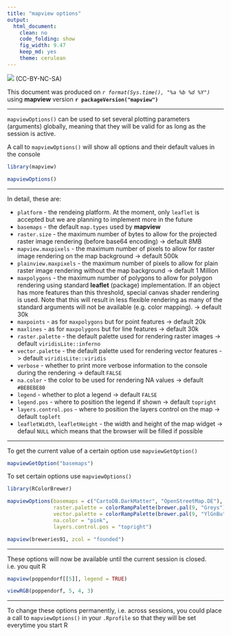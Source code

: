 ```yaml
---
title: "mapview options"
output:
  html_document:
    clean: no
    code_folding: show
    fig_width: 9.47
    keep_md: yes
    theme: cerulean
---
```


![](http://i.creativecommons.org/l/by-nc-sa/3.0/88x31.png) (CC-BY-NC-SA)

This document was produced on _`r format(Sys.time(), "%a %b %d %Y")`_ using **mapview** version **`r packageVersion("mapview")`**

------

`mapviewOptions()` can be used to set several plotting parameters (arguments) globally, meaning that they will be valid for as long as the session is active.

A call to `mapviewOptions()` will show all options and their default values in the console

```r
library(mapview)

mapviewOptions()
```

----

In detail, these are:

* `platform` - the rendeing platform. At the moment, only `leaflet` is accepted but we are planning to implement more in the future
* `basemaps` - the default `map.types` used by **mapview**
* `raster.size` - the maximum number of bytes to allow for the projected raster image rendering (before base64 encoding) -> default 8MB
* `mapview.maxpixels` - the maximum number of pixels to allow for raster image rendering on the map background -> default 500k
* `plainview.maxpixels` - the maximum number of pixels to allow for plain raster image rendering without the map background -> default 1 Million
* `maxpolygons` - the maximum number of polygons to allow for polygon rendering using standard **leaflet** (package) implementation. If an object has more features than this threshold, special canvas shader rendering is used. Note that this will result in less flexible rendering as many of the standard arguments will not be available (e.g. color mapping). -> default 30k
* `maxpoints` - as for `maxpolygons` but for point features -> default 20k
* `maxlines` - as for `maxpolygons` but for line features -> default 30k
* `raster.palette` - the default palette used for rendering raster images -> default `viridisLite::inferno`
* `vector.palette` - the default palette used for rendering vector features -> default `viridisLite::viridis`
* `verbose` - whether to print more verbose information to the console during the rendering -> default `FALSE`
* `na.color` - the color to be used for rendering NA values -> default `#BEBEBE80`
* `legend` - whether to plot a legend -> default `FALSE`
* `legend.pos` - where to position the legend if shown -> default `topright`
* `layers.control.pos` - where to position the layers control on the map -> default `topleft`
* `leafletWidth`, `leafletHeight` - the width and height of the map widget -> defaul `NULL` which means that the browser will be filled if possible

------

To get the current value of a certain option use `mapviewGetOption()`

```r
mapviewGetOption("basemaps")
```

To set certain options use `mapviewOptions()`

```r
library(RColorBrewer)

mapviewOptions(basemaps = c("CartoDB.DarkMatter", "OpenStreetMap.DE"),
               raster.palette = colorRampPalette(brewer.pal(9, "Greys")),
               vector.palette = colorRampPalette(brewer.pal(9, "YlGnBu")),
               na.color = "pink",
               layers.control.pos = "topright")

mapview(breweries91, zcol = "founded")
```

------

These options will now be available until the current session is closed. i.e. you quit R

```r
mapview(poppendorf[[5]], legend = TRUE)
```

```r
viewRGB(poppendorf, 5, 4, 3)
```

------

To change these options permanently, i.e. across sessions, you could place a call to `mapviewOptions()` in your `.Rprofile` so that they will be set everytime you start R
